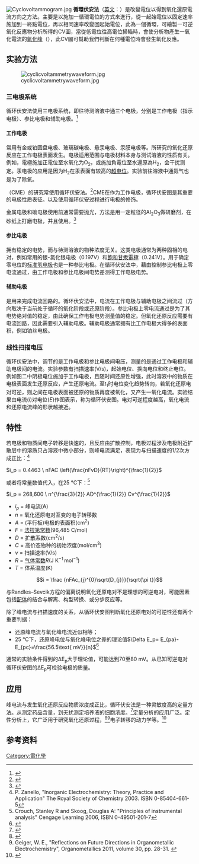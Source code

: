 [[File:Cyclovoltammogram.jpg|thumb]]
'''循環伏安法'''（[[英文|英文]]：'''{{lang|en|cyclic voltammetry, CV}}'''）是改變電位以得到氧化還原電流方向之方法。主要是以施加一循環電位的方式來進行，從一起始電位以固定速率施加到一終點電位，再以相同速率改變回起始電位，此為一個循環，可繪製一可逆氧化反應物分析所得的CV圖，當從低電位往高電位掃瞄時，會使分析物產生一氧化電流的[[氧化峰|氧化峰]]（{{lang|en|anodic peak}}），此CV圖可幫助我們判斷在何種電位時會發生氧化反應。
== 实验方法 ==
[[Image:cyclicvoltammetrywaveform.jpg|thumb]]
===三电极系统===
循环伏安法使用三电极系统，即往待测溶液中通三个电极，分别是工作电极（指示电极）、参比电极和辅助电极。<ref name=yifen>{{cite book|author=方惠群等|title=仪器分析|date=2009|publisher=科学出版社|isbn=978-7-03-009902-0}}</ref>
====工作电极====
常用{{en-link|工作电极|Working_electrode}}有金或铂圆盘电极、玻璃碳电极、悬汞电极、汞膜电极等。所研究的氧化还原反应在工作电极表面发生。电极适用范围与电极材料本身与测试溶液的性质有关。例如，電極施加正電位至水氧化为O<sub>2</sub>，或施加負電位至水還原為H<sub>2</sub>，会干扰测定。汞电极的应用是因为H<sub>2</sub>在汞表面有较高的[[過電位|超电位]]。实验前往溶液中通氮气也是为了除氧。

{{en-link|化学修饰电极|Chemically_modified_electrode}}（CME）的研究常使用循环伏安法。<ref>{{cite journal|author1=Murray, Royce W.|coauthors=Andrew G. Ewing, and Richard A. Durst.|title=Chemically modified electrodes molecular design for electroanalysis|journal=Analytical Chemistry|date=1987|volume=59|issue=5|pages=379A-390A}}</ref>CME在作为工作电极，循环伏安图是其重要的电极性质表征。以及使用循环伏安过程进行电极的修饰。

金属电极和碳电极使用前通常需要抛光，方法是用一定粒径的Al<sub>2</sub>O<sub>3</sub>做研磨剂，在砂纸上打磨电极，并且使用{{en-link|超声清洗|Sonication}}。<ref>{{cite book|author1=陈国松|coauthors=陈昌云|title=仪器分析实验|date=2009|publisher=南京大学出版社|isbn=9787305055188}}</ref>
====参比电极====
{{en-link|参比电极|Reference_electrode}}拥有稳定的电势，而与待测溶液的物种浓度无关。这类电极通常为两种固相的电对，例如常用的银-氯化银电极（0.197V）和[[飽和甘汞電極|飽和甘汞電極]]（0.241V）。用于确定零电位的[[标准氢电极|标准氢电极]]也是一种参比电极。在循环伏安法中，藉由控制参比电极上零电流通过，由工作电极和参比电极间电势差测得工作电极电势。

====辅助电极====
{{en-link|辅助电极|Auxiliary_electrode}}是用来完成电流回路的。循环伏安法中，电流在工作电极与辅助电极之间流过（方向取决于当前处于循环的氧化阶段或还原阶段）。参比电极上零电流通过是为了其电势绝对值的稳定，由此确保工作电极电势测量值的稳定。但氧化还原反应需要有电流回路，因此需要引入辅助电极。辅助电极通常拥有比工作电极大得多的表面积，例如铂丝电极。

===线性扫描电压===
循环伏安法中，调节的是工作电极和参比电极间电压，测量的是通过工作电极和辅助电极间的电流。实验参数有扫描速率(V/s)，起始电位、换向电位和终止电位。例如图二中阴极电位施加于工作电极，且随时间还原性增强，此时溶液中的物质在电极表面发生还原反应，产生还原电流。至t<sub>1</sub>时电位变化趋势转向，若氧化还原电对可逆，则之间在电极表面被还原的物质再度被氧化，又产生一氧化电流。实验结果由电流(''i'')对电位(''E'')作图表示，称为循环伏安图。电对可逆程度越高，氧化电流和还原电流峰的形状越接近。
== 特性 ==
若电极和物质间电子转移是快速的，且反应由扩散控制，电极过程涉及电极附近扩散层中的溶质只占溶液中微小部分，则峰电流满足{{en-link|Randles–Sevcik方程|Randles–Sevcik equation}}，表现为与扫描速度的1/2次方成正比：<ref>P. Zanello, "Inorganic Electrochemistry: Theory, Practice and Application" The Royal Society of Chemistry 2003. ISBN 0-85404-661-5</ref>

<math>i_p = 0.4463 \ nFAC \left(\frac{nFvD}{RT}\right)^{\frac{1}{2}}</math>

或者将常量数值代入，在25 °C下：<ref>Crouch, Stanley R and Skoog, Douglas A: "Principles of instrumental analysis" Cengage Learning 2006, ISBN 0-49501-201-7</ref>

<math>i_p = 268,600 \ n^{\frac{3}{2}} AD^{\frac{1}{2}} Cv^{\frac{1}{2}} </math>

*''i<sub>p</sub>'' = 峰电流(A)
*''n'' = 氧化还原电对互变的电子转移数
*''A'' = (平行板)电极的表面积(cm<sup>2</sup>)
*''F'' = [[法拉第常数|法拉第常数]](96,485 C/mol)
*''D'' = [[质量扩散率|扩散系数]](cm<sup>2</sup>/s)
*''C'' = 高价态物种的初始浓度(mol/cm<sup>3</sup>)
*''ν'' = 扫描速率(V/s)
*''R'' = [[气体常数|气体常数]]''R''(J K<sup>−1</sup> mol<sup>−1</sup>)
*''T'' = 体系温度(K)

:<math> i = \frac {nFAc_{j}^{0}\sqrt{D_{j}}}{\sqrt{\pi t}} </math>

与Randles–Sevcik方程的偏离说明氧化还原电对不是理想的可逆电对，可能因素包括[[配体|配体]]的结合与解离、构型转换、或分步反应等。

除了峰电流与扫描速度的关系，从循环伏安图判断氧化还原电对的可逆性还有两个重要判据：
* 还原峰电流与氧化峰电流近似相等；
* 25 °C下，还原峰电位与氧化峰电位之差的理论值<math>\Delta E_p= E_{pa}-E_{pc}=\frac{56.5\text{ mV}}{n}</math><ref name="Nicholson">{{Cite journal|last=Nicholson|first=R. S.|date=1964-04-01|title=Theory of Stationary Electrode Polarography. Single Scan and Cyclic Methods Applied to Reversible, Irreversible, and Kinetic Systems.|journal=Analytical Chemistry|volume=36|issue=4|pages=706–723|doi=10.1021/ac60210a007|author2=Irving. Shain}}<!--| accessdate = 2009-04-17--></ref>
通常的实验条件得到的ΔE<sub>p</sub>大于理论值，可能达到70至80 mV。从已知可逆电对循环伏安图的ΔE<sub>p</sub>可检验电极的质量。

== 应用 ==
峰电流与发生氧化还原反应物质浓度成正比，循环伏安法是一种灵敏度高的定量方法。从测定药品含量，到无扰测定培养液的细胞浓度。<ref>{{cite journal|last=Wightman|first=R. Mark|title=Probing Cellular Chemistry in Biological Systems with Microelectrodes|journal=Science|year=2006|volume=311|pages=1570–1574|doi=10.1126/science.1120027|url=http://www.sciencemag.org/content/311/5767/1570.short|issue=5767|pmid=16543451|access-date=2017-01-28|archive-date=2015-09-24|archive-url=https://web.archive.org/web/20150924153215/http://www.sciencemag.org/content/311/5767/1570.short}}</ref>定量分析的应用广泛。定性分析上，它广泛用于研究氧化还原过程，<ref>{{cite journal|last=Nicholson|first=R.S.|title=Theory and Application of Cyclic Voltammetry for Measurement of Electrode Reaction Kinetics|journal=Anal. Chem.|year=1965|volume=37|pages=1351–1355|url=http://pubs.acs.org/doi/abs/10.1021/ac60230a016|doi=10.1021/ac60230a016|access-date=2017-01-28|archive-date=2022-03-21|archive-url=https://web.archive.org/web/20220321203404/https://pubs.acs.org/doi/abs/10.1021/ac60230a016}}</ref><ref>Geiger, W. E., "Reflections on Future Directions in Organometallic Electrochemistry", Organometallics 2011, volume 30, pp. 28-31. {{DOI|10.1021/om1010758}}</ref>电子转移的动力学等。<ref>{{cite journal|last=DuVall|first=Stacy DuVall|author2=McCreery,Richard|title=Control of Catechol and Hydroquinone Electron-Transfer Kinetics on Native and Modified Glassy Carbon Electrodes|journal=Anal. Chem.|year=1999|volume=71|pages=4594–4602|url=http://pubs.acs.org/doi/pdf/10.1021/ac990399d|doi=10.1021/ac990399d}}</ref>

== 参考资料 ==
{{reflist|2}}
[[Category:電化學|Category:電化學]]